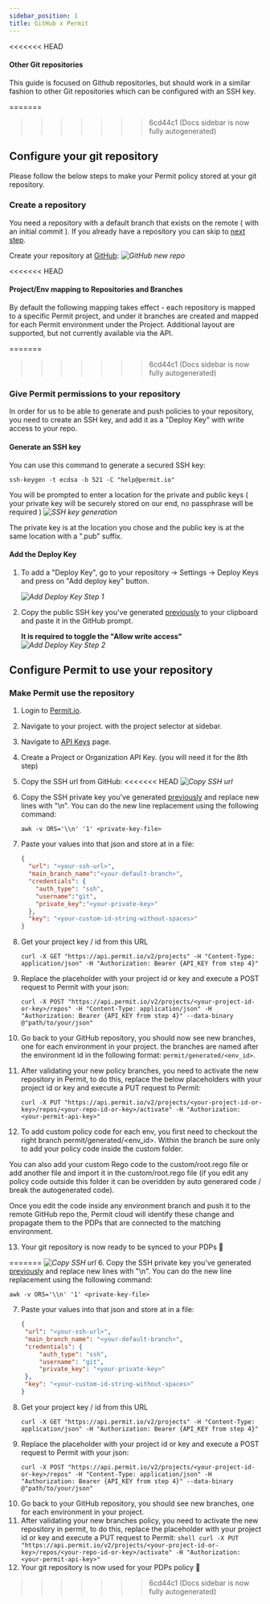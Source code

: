 ```yaml
---
sidebar_position: 1
title: GitHub x Permit
---
```


<<<<<<< HEAD
#### Other Git repositories
This guide is focused on Github repositories, but should work in a similar fashion to other Git repositories which can be configured with an SSH key.


=======
>>>>>>> 6cd44c1 (Docs sidebar is now fully autogenerated)
## Configure your git repository

Please follow the below steps to make your Permit policy stored at your git repository.


### Create a repository

You need a repository with a default branch that exists on the remote ( with an initial commit ).
If you already have a repository you can skip to [next step](#give-permit-permissions-to-your-repository).

Create your repository at [GitHub](https://github.com/new):
_![GitHub new repo](/img/integrations/gitops/github-new-repo.png)_

<<<<<<< HEAD
#### Project/Env mapping to Repositories and Branches
By default the following mapping takes effect - each repository is mapped to a specific Permit project, and under it branches are created and mapped for each Permit environment under the Project.
Additional layout are supported, but not currently available via the API.


=======
>>>>>>> 6cd44c1 (Docs sidebar is now fully autogenerated)
### Give Permit permissions to your repository

In order for us to be able to generate and push policies to your repository, you need to create an SSH key,
and add it as a "Deploy Key" with write access to your repo.

#### Generate an SSH key

You can use this command to generate a secured SSH key:

```
ssh-keygen -t ecdsa -b 521 -C "help@permit.io"
```

You will be prompted to enter a location for the private and public keys ( your private key will be securely stored on our end, no passphrase will be required )
_![SSH key generation](/img/integrations/gitops/generate-ssh-key.png)_

The private key is at the location you chose and the public key is at the same location with a ".pub" suffix.

#### Add the Deploy Key

1. To add a "Deploy Key", go to your repository &rarr; Settings &rarr; Deploy Keys and press on "Add deploy key" button.

   _![Add Deploy Key Step 1](/img/integrations/gitops/github-add-deploy-key-1.png)_

2. Copy the public SSH key you've generated [previously](#generate-an-ssh-key) to your clipboard and paste it in the GitHub prompt.

   **It is required to toggle the "Allow write access"**
   _![Add Deploy Key Step 2](/img/integrations/gitops/github-add-deploy-key-2.png)_

## Configure Permit to use your repository

### Make Permit use the repository

1. Login to [Permit.io](https://app.permit.io).

2. Navigate to your project. with the project selector at sidebar.

3. Navigate to [API Keys](https://app.permit.io/settings/api-keys) page.

4. Create a Project or Organization API Key. (you will need it for the 8th step)

5. Copy the SSH url from GitHub:
<<<<<<< HEAD
    _![Copy SSH url](/img/integrations/gitops/github-copy-ssh-url.png)_

6. Copy the SSH private key you've generated [previously](#generate-an-ssh-key) and replace new lines with "\n".
    You can do the new line replacement using the following command:
    ```shell
    awk -v ORS='\\n' '1' <private-key-file>
    ```

7. Paste your values into that json and store at in a file:
    ```json
    {
      "url": "<your-ssh-url>",
      "main_branch_name":"<your-default-branch>",
      "credentials": {
        "auth_type": "ssh",
        "username":"git",
        "private_key":"<your-private-key>"
      },
      "key": "<your-custom-id-string-without-spaces>"
    }
    ```

8. Get your project key / id from this URL
    ```shell
    curl -X GET "https://api.permit.io/v2/projects" -H "Content-Type: application/json" -H "Authorization: Bearer {API_KEY from step 4}"
    ```

9. Replace the placeholder with your project id or key and execute a POST request to Permit with your json:
    ```shell
    curl -X POST "https://api.permit.io/v2/projects/<your-project-id-or-key>/repos" -H "Content-Type: application/json" -H "Authorization: Bearer {API_KEY from step 4}" --data-binary @"path/to/your/json"
    ```

10. Go back to your GitHub repository, you should now see new branches, one for each environment in your project. the branches are named after the environment id in the following format: `permit/generated/<env_id>`.

11. After validating your new policy branches, you need to activate the new repository in Permit,
to do this, replace the below placeholders with your project id or key and execute a PUT request to Permit:
    ```shell
    curl -X PUT "https://api.permit.io/v2/projects/<your-project-id-or-key>/repos/<your-repo-id-or-key>/activate" -H "Authorization: <your-permit-api-key>"
    ```
12. To add custom policy code for each env, you first need to checkout the right branch permit/generated/<env_id>. 
Within the branch be sure only to add your policy code inside the custom folder.

You can also add your custom Rego code to the custom/root.rego file or add another file and import it in the custom/root.rego file (if you edit any policy code outside this folder it can be overidden by auto generared code / break the autogenerated code). 

Once you edit the code inside any environment branch and push it to the remote GitHub repo the, Permit cloud will identify these change and propagate them to the PDPs that are connected to the matching environment.

13. Your git repository is now ready to be synced to your PDPs  🚀

=======
   _![Copy SSH url](/img/integrations/gitops/github-copy-ssh-url.png)_
6. Copy the SSH private key you've generated [previously](#generate-an-ssh-key) and replace new lines with "\n".
   You can do the new line replacement using the following command:
   ```shell
   awk -v ORS='\\n' '1' <private-key-file>
   ```
7. Paste your values into that json and store at in a file:
   ```json
   {
   	"url": "<your-ssh-url>",
   	"main_branch_name": "<your-default-branch>",
   	"credentials": {
   		"auth_type": "ssh",
   		"username": "git",
   		"private_key": "<your-private-key>"
   	},
   	"key": "<your-custom-id-string-without-spaces>"
   }
   ```
8. Get your project key / id from this URL
   ```shell
   curl -X GET "https://api.permit.io/v2/projects" -H "Content-Type: application/json" -H "Authorization: Bearer {API_KEY from step 4}"
   ```
9. Replace the placeholder with your project id or key and execute a POST request to Permit with your json:
   ```shell
   curl -X POST "https://api.permit.io/v2/projects/<your-project-id-or-key>/repos" -H "Content-Type: application/json" -H "Authorization: Bearer {API_KEY from step 4}" --data-binary @"path/to/your/json"
   ```
10. Go back to your GitHub repository, you should see new branches, one for each environment in your project.
11. After validating your new branches policy, you need to activate the new repository in permit,
    to do this, replace the placeholder with your project id or key and execute a PUT request to Permit:
    `shell
curl -X PUT "https://api.permit.io/v2/projects/<your-project-id-or-key>/repos/<your-repo-id-or-key>/activate" -H "Authorization: <your-permit-api-key>"
`
12. Your git repository is now used for your PDPs policy 🚀
>>>>>>> 6cd44c1 (Docs sidebar is now fully autogenerated)
